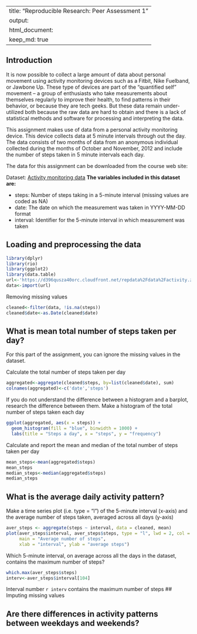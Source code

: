 
---
title: "Reproducible Research: Peer Assessment 1"
output: 
  html_document:
    keep_md: true
---
## Introduction

It is now possible to collect a large amount of data about personal movement using activity monitoring devices such as a Fitbit, Nike Fuelband, or Jawbone Up. These type of devices are part of the “quantified self” movement – a group of enthusiasts who take measurements about themselves regularly to improve their health, to find patterns in their behavior, or because they are tech geeks. But these data remain under-utilized both because the raw data are hard to obtain and there is a lack of statistical methods and software for processing and interpreting the data.

This assignment makes use of data from a personal activity monitoring device. This device collects data at 5 minute intervals through out the day. The data consists of two months of data from an anonymous individual collected during the months of October and November, 2012 and include the number of steps taken in 5 minute intervals each day.

The data for this assignment can be downloaded from the course web site:

Dataset: [Activity monitoring data](https://d396qusza40orc.cloudfront.net/repdata%2Fdata%2Factivity.zip)
**The variables included in this dataset are:**

- steps: Number of steps taking in a 5-minute interval (missing values are coded as NA)
- date: The date on which the measurement was taken in YYYY-MM-DD format
- interval: Identifier for the 5-minute interval in which measurement was taken

## Loading and preprocessing the data
```r
library(dplyr)
library(rio)
library(ggplot2)
library(data.table)
url<-'https://d396qusza40orc.cloudfront.net/repdata%2Fdata%2Factivity.zip'
data<-import(url)
```
Removing missing values
```r
cleaned<-filter(data, !is.na(steps))
cleaned$date<-as.Date(cleaned$date)
```
## What is mean total number of steps taken per day?
For this part of the assignment, you can ignore the missing values in the dataset.

Calculate the total number of steps taken per day
```r
aggregated<-aggregate(cleaned$steps, by=list(cleaned$date), sum)
colnames(aggregated)<-c('date','steps')
```
If you do not understand the difference between a histogram and a barplot, research the difference between them. Make a histogram of the total number of steps taken each day
```r
ggplot(aggregated, aes(x = steps)) +
  geom_histogram(fill = "blue", binwidth = 1000) +
  labs(title = "Steps a day", x = "steps", y = "frequency")
```
Calculate and report the mean and median of the total number of steps taken per day
```r
mean_steps<-mean(aggregated$steps)
mean_steps
median_steps<-median(aggregated$steps)
median_steps
```

## What is the average daily activity pattern?
Make a time series plot (i.e. type = “l”) of the 5-minute interval (x-axis) and the average number of steps taken, averaged across all days (y-axis)
```r
aver_steps <- aggregate(steps ~ interval, data = cleaned, mean)
plot(aver_steps$interval, aver_steps$steps, type = "l", lwd = 2, col = "red",
     main = "Average number of steps",
     xlab = "interval", ylab = "average steps")
```
Which 5-minute interval, on average across all the days in the dataset, contains the maximum number of steps?
```r
which.max(aver_steps$steps)
interv<-aver_steps$interval[104]
```
Interval number `r interv` contains the maximum number of steps
## Imputing missing values



## Are there differences in activity patterns between weekdays and weekends?